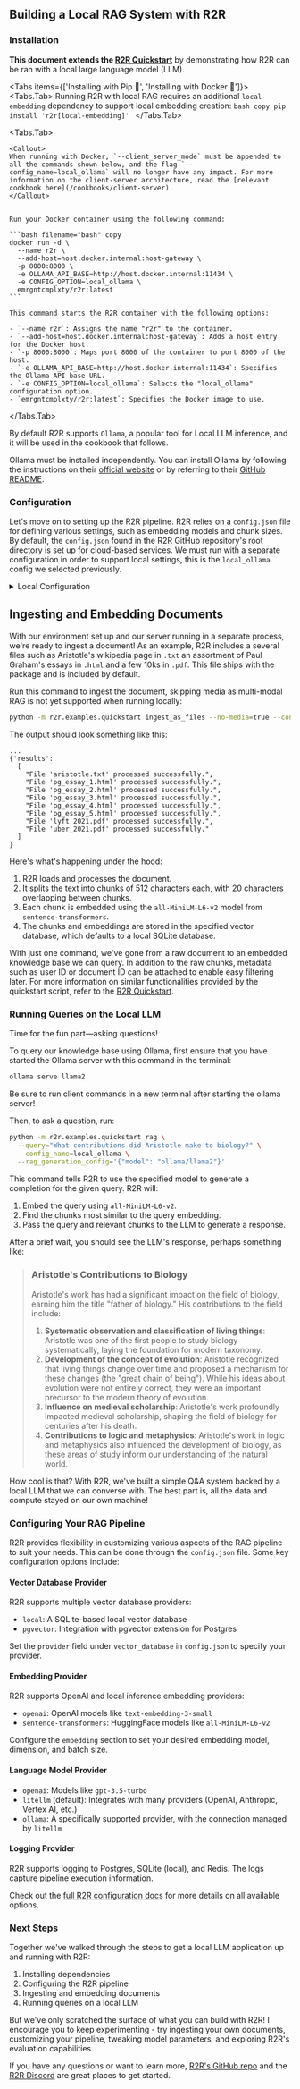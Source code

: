 
## Building a Local RAG System with R2R

### Installation

**This document extends the [R2R Quickstart](/getting-started/quickstart)** by demonstrating how R2R can be ran with a local large language model (LLM).

<Tabs items={['Installing with Pip 🐍', 'Installing with Docker 🐳']}>
  <Tabs.Tab>
    Running R2R with local RAG requires an additional `local-embedding` dependency to support local embedding creation:
    ```bash copy
      pip install 'r2r[local-embedding]'
    ```
  </Tabs.Tab>

  <Tabs.Tab>

    <Callout>
    When running with Docker, `--client_server_mode` must be appended to all the commands shown below, and the flag `--config_name=local_ollama` will no longer have any impact. For more information on the client-server architecture, read the [relevant cookbook here](/cookbooks/client-server).
    </Callout>


    Run your Docker container using the following command:

    ```bash filename="bash" copy
    docker run -d \
      --name r2r \
      --add-host=host.docker.internal:host-gateway \
      -p 8000:8000 \
      -e OLLAMA_API_BASE=http://host.docker.internal:11434 \
      -e CONFIG_OPTION=local_ollama \
      emrgntcmplxty/r2r:latest
    ```

    This command starts the R2R container with the following options:

    - `--name r2r`: Assigns the name "r2r" to the container.
    - `--add-host=host.docker.internal:host-gateway`: Adds a host entry for the Docker host.
    - `-p 8000:8000`: Maps port 8000 of the container to port 8000 of the host.
    - `-e OLLAMA_API_BASE=http://host.docker.internal:11434`: Specifies the Ollama API base URL.
    - `-e CONFIG_OPTION=local_ollama`: Selects the "local_ollama" configuration option.
    - `emrgntcmplxty/r2r:latest`: Specifies the Docker image to use.

  </Tabs.Tab>
</Tabs>

By default R2R supports `Ollama`, a popular tool for Local LLM inference, and it will be used in the cookbook that follows.

Ollama must be installed independently. You can install Ollama by following the instructions on their [official website](https://ollama.com/) or by referring to their [GitHub README](https://github.com/ollama/ollama).

### Configuration

Let's move on to setting up the R2R pipeline. R2R relies on a `config.json` file for defining various settings, such as embedding models and chunk sizes. By default, the `config.json` found in the R2R GitHub repository's root directory is set up for cloud-based services. We must run with a separate configuration in order to support local settings, this is the `local_ollama` config we selected previously.


<details>
<summary>Local Configuration</summary>

For setting up an on-premises RAG system, we need to adjust the configuration to use local resources. For this example, this only involves changing the embedding provider as our default LLM provider integrates seamlessly with Ollama.

To streamline this process, we've provided pre-configured local settings in the [`examples/configs`](https://github.com/SciPhi-AI/R2R/blob/main/r2r/examples/configs) directory, named `local_ollama`. We've included a printout of the config below for your convenience:

```json
{
  "embedding": {
    "provider": "sentence-transformers",
    "base_model": "all-MiniLM-L6-v2",
    "base_dimension": 384,
    "batch_size": 32
  },
  "eval": {
    "provider": "local",
    "frequency": 0.0,
    "llm":{
      "provider": "litellm"
    }
  },
  "ingestion":{
    "excluded_parsers": {
      "gif": "default",
      "jpeg": "default",
      "jpg": "default",
      "png": "default",
      "svg": "default",
      "mp3": "default",
      "mp4": "default"
    }
  }
}
```

You may also modify the configuration defaults for ingestion, logging, and your vector database provider in a similar manner. More information on these settings are included in this coookbook and throughout the documentation.

This chosen config modification above instructs R2R to use the `sentence-transformers` library for embeddings with the `all-MiniLM-L6-v2` model, turns off evals, and sets the LLM provider to `ollama`. During ingestion, the default is to split documents into chunks of 512 characters with 20 characters of overlap between chunks.

A local vector database will be used to store the embeddings. The current default is a minimal sqlite implementation.
</details>


## Ingesting and Embedding Documents

With our environment set up and our server running in a separate process, we're ready to ingest a document! As an example, R2R includes a several files such as Aristotle's wikipedia page in `.txt` an assortment of Paul Graham's essays in `.html` and a few 10ks in `.pdf`. This file ships with the package and is included by default.

Run this command to ingest the document, skipping media as multi-modal RAG is not yet supported when running locally:

```bash filename="bash" copy
python -m r2r.examples.quickstart ingest_as_files --no-media=true --config_name=local_ollama
```

The output should look something like this:

```
...
{'results':
  [
    "File 'aristotle.txt' processed successfully.",
    "File 'pg_essay_1.html' processed successfully.",
    "File 'pg_essay_2.html' processed successfully.",
    "File 'pg_essay_3.html' processed successfully.",
    "File 'pg_essay_4.html' processed successfully.",
    "File 'pg_essay_5.html' processed successfully.",
    "File 'lyft_2021.pdf' processed successfully.",
    "File 'uber_2021.pdf' processed successfully."
  ]
}
```

Here's what's happening under the hood:
1. R2R loads and processes the document.
2. It splits the text into chunks of 512 characters each, with 20 characters overlapping between chunks.
3. Each chunk is embedded using the `all-MiniLM-L6-v2` model from `sentence-transformers`.
4. The chunks and embeddings are stored in the specified vector database, which defaults to a local SQLite database.

With just one command, we've gone from a raw document to an embedded knowledge base we can query. In addition to the raw chunks, metadata such as user ID or document ID can be attached to enable easy filtering later. For more information on similar functionalities provided by the quickstart script, refer to the [R2R Quickstart](/getting-started/quickstart).

### Running Queries on the Local LLM

Time for the fun part—asking questions!

To query our knowledge base using Ollama, first ensure that you have started the Ollama server with this command in the terminal:

```bash filename="bash" copy
ollama serve llama2
```

<Callout type="warning" emoji="️⚠️">
   Be sure to run client commands in a new terminal after starting the ollama server!
</Callout>


Then, to ask a question, run:

```bash filename="bash" copy
python -m r2r.examples.quickstart rag \
  --query="What contributions did Aristotle make to biology?" \
  --config_name=local_ollama \
  --rag_generation_config='{"model": "ollama/llama2"}'
```

This command tells R2R to use the specified model to generate a completion for the given query. R2R will:
1. Embed the query using `all-MiniLM-L6-v2`.
2. Find the chunks most similar to the query embedding.
3. Pass the query and relevant chunks to the LLM to generate a response.

After a brief wait, you should see the LLM's response, perhaps something like:

> ### Aristotle's Contributions to Biology
>
> Aristotle's work has had a significant impact on the field of biology, earning him the title "father of biology." His contributions to the field include:
>
> 1. **Systematic observation and classification of living things**: Aristotle was one of the first people to study biology systematically, laying the foundation for modern taxonomy.
> 2. **Development of the concept of evolution**: Aristotle recognized that living things change over time and proposed a mechanism for these changes (the "great chain of being"). While his ideas about evolution were not entirely correct, they were an important precursor to the modern theory of evolution.
> 3. **Influence on medieval scholarship**: Aristotle's work profoundly impacted medieval scholarship, shaping the field of biology for centuries after his death.
> 4. **Contributions to logic and metaphysics**: Aristotle's work in logic and metaphysics also influenced the development of biology, as these areas of study inform our understanding of the natural world.

How cool is that? With R2R, we've built a simple Q&A system backed by a local LLM that we can converse with. The best part is, all the data and compute stayed on our own machine!

### Configuring Your RAG Pipeline

R2R provides flexibility in customizing various aspects of the RAG pipeline to suit your needs. This can be done through the `config.json` file. Some key configuration options include:

#### Vector Database Provider
R2R supports multiple vector database providers:
- `local`: A SQLite-based local vector database
- `pgvector`: Integration with pgvector extension for Postgres

Set the `provider` field under `vector_database` in `config.json` to specify your provider.

#### Embedding Provider
R2R supports OpenAI and local inference embedding providers:
- `openai`: OpenAI models like `text-embedding-3-small`
- `sentence-transformers`: HuggingFace models like `all-MiniLM-L6-v2`

Configure the `embedding` section to set your desired embedding model, dimension, and batch size.

#### Language Model Provider
- `openai`: Models like `gpt-3.5-turbo`
- `litellm` (default): Integrates with many providers (OpenAI, Anthropic, Vertex AI, etc.)
- `ollama`: A specifically supported provider, with the connection managed by `litellm`

#### Logging Provider
R2R supports logging to Postgres, SQLite (local), and Redis. The logs capture pipeline execution information.

Check out the [full R2R configuration docs](/deep-dive/config) for more details on all available options.

### Next Steps

Together we've walked through the steps to get a local LLM application up and running with R2R:
1. Installing dependencies
2. Configuring the R2R pipeline
3. Ingesting and embedding documents
4. Running queries on a local LLM

But we've only scratched the surface of what you can build with R2R! I encourage you to keep experimenting - try ingesting your own documents, customizing your pipeline, tweaking model parameters, and exploring R2R's evaluation capabilities.

If you have any questions or want to learn more, [R2R's GitHub repo](https://github.com/SciPhi-ai/R2R) and the [R2R Discord](https://discord.gg/p6KqD2kjtB) are great places to get started.
